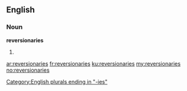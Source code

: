 ==English==

===Noun===
'''reversionaries'''

# {{plural of|reversionary}}

[[Category:English plurals ending in "-ies"]]

[[ar:reversionaries]]
[[fr:reversionaries]]
[[ku:reversionaries]]
[[my:reversionaries]]
[[no:reversionaries]]